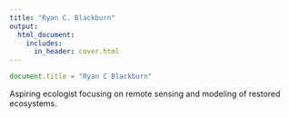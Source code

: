 ```yaml
---
title: "Ryan C. Blackburn"
output:
  html_document:
    includes:
      in_header: cover.html
---
```


```js
document.title = "Ryan C Blackburn"
```

Aspiring ecologist focusing on remote sensing and modeling of restored ecosystems. 